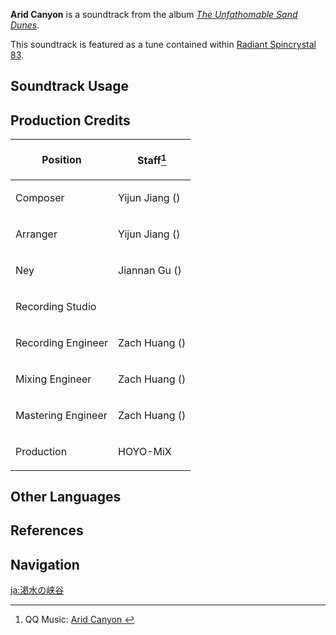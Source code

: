 {{Soundtrack Infobox
|image          = The Unfathomable Sand Dunes.png
|album          = The Unfathomable Sand Dunes
|disc           = 2
|number         = 82
|featured       =
|featured2      =
|featured3      =
|featured_disc  =
|featured_disc2 =
|featured_disc3 =
|youtube_id     = kbGgLK_0Pz0
|spotify_id     = 2HCLMelxwEe2Pj64JoZ6El
|previous       = To the Land of Desperation
|next           = Deserted Path to Desert
}}
'''Arid Canyon''' is a soundtrack from the album ''[[The Unfathomable Sand Dunes]]''.

This soundtrack is featured as a tune contained within [[Radiant Spincrystal 83]].

==Soundtrack Usage==
{{Soundtrack Usage
|quest    = 
|location = Land of Upper Setekh
|domain   = 
|teapot   = 83
}}

==Production Credits==
{| class="wikitable"
! Position
! Staff<ref>QQ Music: [https://y.qq.com/n/ryqq/songDetail/000Q5X3132ZmQ2 Arid Canyon {{zh|炀旱的岩谷}}]</ref>
|-
! Composer
| Yijun Jiang ({{zh|姜以君}})
|-
! Arranger
| Yijun Jiang ({{zh|姜以君}})
|-
! Ney
| Jiannan Gu ({{zh|顾剑楠}})
|-
! Recording Studio
| {{Not a Typo|52Hz Studio}}
|-
! Recording Engineer
| Zach Huang ({{zh|黄巍}})
|-
! Mixing Engineer
| Zach Huang ({{zh|黄巍}})
|-
! Mastering Engineer
| Zach Huang ({{zh|黄巍}})
|-
! Production
| HOYO-MiX
|}
<!--
==Gallery==
<gallery>
</gallery>
-->
==Other Languages==
{{Other Languages
|en      = Arid Canyon
|zhs     = 炀旱的岩谷
|zhs_rm  = Yánghàn de Yán'gǔ
|zht     = 煬旱的岩谷
|zht_rm  = Yánghàn de Yán'gǔ
|zh_tl   = Arid Rock Canyon
|ja      = 渇水の峡谷
|ja_rm   = Kassui no Kyoukoku
|ja_tl   = 
|ko      = Arid Canyon<ref name="RS">{{Ref/Item|Radiant Spincrystal 83|note=Korean, Spanish, French, Russian, Thai, Vietnamese, German, Indonesian, Portuguese, Turkish, Italian}}</ref>
|es      = Arid Canyon<ref name="RS" />
|fr      = Arid Canyon<ref name="RS" />
|ru      = Arid Canyon<ref name="RS" />
|th      = Arid Canyon<ref name="RS" />
|vi      = Hẻm Núi Khô Cằn<ref name="RS" />
|vi_tl   = Arid Canyon
|de      = Arid Canyon<ref name="RS" />
|id      = Arid Canyon<ref name="RS" />
|pt      = Arid Canyon<ref name="RS" />
|tr      = Arid Canyon<ref name="RS" />
|it      = Arid Canyon<ref name="RS" />
}}

==References==
{{Reflist}}

==Navigation==
{{Soundtrack Navbox|The Unfathomable Sand Dunes}}

[[ja:渇水の峡谷]]